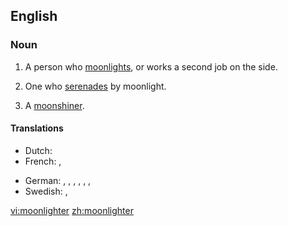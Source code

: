 ==English==

===Noun===
{{en-noun}}

# A person who [[moonlight]]s, or works a second job on the side.
# {{cx|US|regional|lang=en}} One who [[serenade]]s by moonlight.
# A [[moonshiner]].

====Translations====
{{trans-top|person who works a second job}}
* Dutch: {{t+|nl|zwartwerker|m}}
* French: {{t|fr|travailleur au noir|m}}, {{t|fr|travailleuse au noir|f}}
{{trans-mid}}
* German: {{qualifier|colloquial}} {{t|de|Schwarzarbeiter|m}}, {{qualifier|colloquial}} {{t|de|Schwarzarbeiterin|f}}, {{t|de|Doppelverdiener|m}}, {{t|de|Doppelverdienerin|f}}, {{t|de|Person mit Nebentätigkeit|f}}, {{t|de|Mann mit Nebentätigkeit|m}}, {{t|de|Frau mit Nebentätigkeit|f}}
* Swedish: {{t|sv|svartjobbare|n}}, {{t|sv|svartjobberska|f}}
{{trans-bottom}}

[[vi:moonlighter]]
[[zh:moonlighter]]